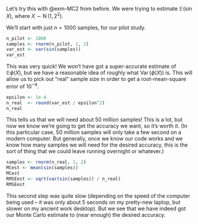 Let's try this with @exm-MC2 from before. We were trying to estimate $\mathbb{E}(\sin X)$, where $X \sim \operatorname{N}(1, 2^2)$.

We'll start with just $n = 1000$ samples, for our pilot study.

```r
n_pilot <- 1000
samples <- rnorm(n_pilot, 1, 2)
var_est <- var(sin(samples))
var_est
```

This was very quick! We won't have got a super-accurate estimate of $\mathbb E\phi(X)$, but we have a reasonable idea of roughly what $\operatorname{Var}(\phi(X))$ is. This will allow us to pick out "real" sample size in order to get a root-mean-square error of $10^{-4}$.

```r
epsilon <- 1e-4
n_real  <- round(var_est / epsilon^2)
n_real
```

This tells us that we will need about 50 million samples! This is a lot, but now we know we're going to get the accuracy we want, so it's worth it. (In this particular case, 50 million samples will only take a few second on a modern computer. But generally, once we know our code works and we know how many samples we will need for the desired accuracy, this is the sort of thing that we could leave running overnight or whatever.)

```r
samples <- rnorm(n_real, 1, 2)
MCest <- mean(sin(samples))
MCest
RMSEest <- sqrt(var(sin(samples)) / n_real)
RMSEest
```

This second step was quite slow (depending on the speed of the computer being used – it was only about 5 seconds on my pretty-new laptop, but slower on my ancient work desktop). But we see that we have indeed got our Monte Carlo estimate to (near enough) the desired accuracy.

